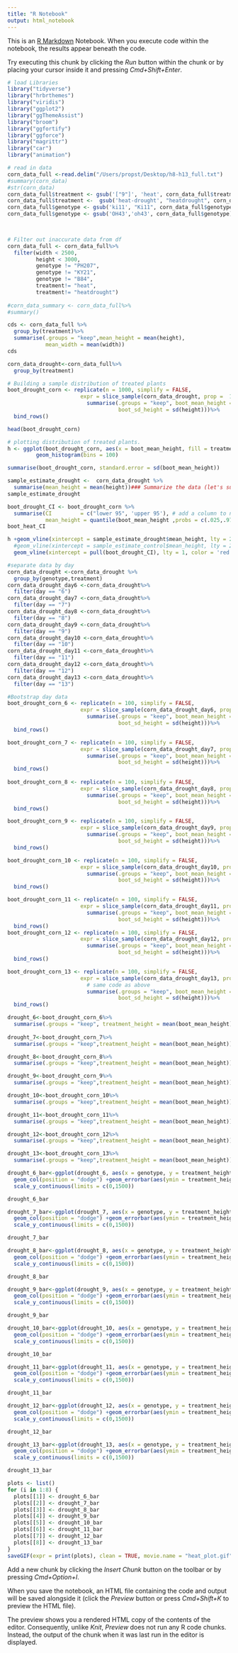 ```yaml
---
title: "R Notebook"
output: html_notebook
---
```


This is an [R Markdown](http://rmarkdown.rstudio.com) Notebook. When you execute code within the notebook, the results appear beneath the code. 

Try executing this chunk by clicking the *Run* button within the chunk or by placing your cursor inside it and pressing *Cmd+Shift+Enter*. 
```r
# load Libraries
library("tidyverse")
library("hrbrthemes")
library("viridis")
library("ggplot2")
library("ggThemeAssist")
library("broom")
library("ggfortify")
library("ggforce")
library("magrittr")
library("car")
library("animation")
```

```r
# read in data
corn_data_full <-read.delim("/Users/propst/Desktop/h8-h13_full.txt")
#summary(corn_data)
#str(corn_data)
corn_data_full$treatment <- gsub('["9"]', 'heat', corn_data_full$treatment)
corn_data_full$treatment <-  gsub('heat-drought', "heatdrought", corn_data_full$treatment)
corn_data_full$genotype <- gsub('ki11', "Ki11", corn_data_full$genotype)
corn_data_full$genotype <- gsub('OH43','oh43', corn_data_full$genotype)
                           


# Filter out inaccurate data from df
corn_data_full <- corn_data_full%>%
  filter(width < 2500,
         height < 3000,
         genotype != "PH207",
         genotype != "KY21",
         genotype != "B84",
         treatment!= "heat",
         treatment!= "heatdrought")
  
#corn_data_summary <- corn_data_full%>%
#summary()
```

```r
cds <- corn_data_full %>%
  group_by(treatment)%>%
  summarise(.groups = "keep",mean_height = mean(height),
            mean_width = mean(width))
cds

corn_data_drought<-corn_data_full%>%
  group_by(treatment)

# Building a sample distribution of treated plants
boot_drought_corn <- replicate(n = 1000, simplify = FALSE,
                       expr = slice_sample(corn_data_drought, prop =  1, replace = TRUE) %>%    # same code as above
                         summarise(.groups = "keep", boot_mean_height = mean(height),
                                   boot_sd_height = sd(height)))%>%           # calculate proportion with mean()
  bind_rows()  

head(boot_drought_corn)

# plotting distribution of treated plants.
h <- ggplot(boot_drought_corn, aes(x = boot_mean_height, fill = treatment))+
         geom_histogram(bins = 100)

summarise(boot_drought_corn, standard.error = sd(boot_mean_height))

sample_estimate_drought <-  corn_data_drought %>%
  summarise(mean_height = mean(height))### Summarize the data (let's summarize the mean )
sample_estimate_drought

boot_drought_CI <- boot_drought_corn %>% 
  summarise(CI         = c("lower 95", 'upper 95'), # add a column to note which CIs we're calcualting
            mean_height = quantile(boot_mean_height ,probs = c(.025,.975)))  # boundaries separating the middle 95% from the rest of our bootstrap replicates. 
boot_heat_CI

h +geom_vline(xintercept = sample_estimate_drought$mean_height, lty = 2)+
  #geom_vline(xintercept = sample_estimate_control$mean_height, lty = 2)+
  geom_vline(xintercept = pull(boot_drought_CI), lty = 1, color = 'red')
```
```r
#separate data by day
corn_data_drought <-corn_data_drought %>%
  group_by(genotype,treatment)
corn_data_drought_day6 <-corn_data_drought%>%
  filter(day == "6")
corn_data_drought_day7 <-corn_data_drought%>%
  filter(day == "7")
corn_data_drought_day8 <-corn_data_drought%>%
  filter(day == "8")
corn_data_drought_day9 <-corn_data_drought%>%
  filter(day == "9")
corn_data_drought_day10 <-corn_data_drought%>%
  filter(day == "10")
corn_data_drought_day11 <-corn_data_drought%>%
  filter(day == "11")
corn_data_drought_day12 <-corn_data_drought%>%
  filter(day == "12")
corn_data_drought_day13 <-corn_data_drought%>%
  filter(day == "13")

#Bootstrap day data
boot_drought_corn_6 <- replicate(n = 100, simplify = FALSE,
                       expr = slice_sample(corn_data_drought_day6, prop =  1, replace = TRUE) %>%    # same code as above
                         summarise(.groups = "keep", boot_mean_height = mean(height),
                                   boot_sd_height = sd(height)))%>%           # calculate proportion with mean()
  bind_rows()  

boot_drought_corn_7 <- replicate(n = 100, simplify = FALSE,
                       expr = slice_sample(corn_data_drought_day7, prop =  1, replace = TRUE) %>%    # same code as above
                         summarise(.groups = "keep", boot_mean_height = mean(height),
                                   boot_sd_height = sd(height)))%>%           # calculate proportion with mean()
  bind_rows()  
  
boot_drought_corn_8 <- replicate(n = 100, simplify = FALSE,
                       expr = slice_sample(corn_data_drought_day8, prop =  1, replace = TRUE) %>%    # same code as above
                         summarise(.groups = "keep", boot_mean_height = mean(height),
                                   boot_sd_height = sd(height)))%>%           # calculate proportion with mean()
  bind_rows()  

boot_drought_corn_9 <- replicate(n = 100, simplify = FALSE,
                       expr = slice_sample(corn_data_drought_day9, prop =  1, replace = TRUE) %>%    # same code as above
                         summarise(.groups = "keep", boot_mean_height = mean(height),
                                   boot_sd_height = sd(height)))%>%           # calculate proportion with mean()
  bind_rows()  

boot_drought_corn_10 <- replicate(n = 100, simplify = FALSE,
                       expr = slice_sample(corn_data_drought_day10, prop =  1, replace = TRUE) %>%    # same code as above
                         summarise(.groups = "keep", boot_mean_height = mean(height),
                                   boot_sd_height = sd(height)))%>%           # calculate proportion with mean()
  bind_rows()  

boot_drought_corn_11 <- replicate(n = 100, simplify = FALSE,
                       expr = slice_sample(corn_data_drought_day11, prop =  1, replace = TRUE) %>%    # same code as above
                         summarise(.groups = "keep", boot_mean_height = mean(height),
                                   boot_sd_height = sd(height)))%>%           # calculate proportion with mean()
  bind_rows()  
boot_drought_corn_12 <- replicate(n = 100, simplify = FALSE,
                       expr = slice_sample(corn_data_drought_day12, prop =  1, replace = TRUE) %>%    # same code as above
                         summarise(.groups = "keep", boot_mean_height = mean(height),
                                   boot_sd_height = sd(height)))%>%           # calculate proportion with mean()
  bind_rows()  

boot_drought_corn_13 <- replicate(n = 100, simplify = FALSE,
                       expr = slice_sample(corn_data_drought_day13, prop =  1, replace = TRUE) %>% 
                         # same code as above
                         summarise(.groups = "keep", boot_mean_height = mean(height),
                                   boot_sd_height = sd(height)))%>%           # calculate proportion with mean()
  bind_rows() 

drought_6<-boot_drought_corn_6%>%
  summarise(.groups = "keep", treatment_height = mean(boot_mean_height))
 
drought_7<-boot_drought_corn_7%>%
  summarise(.groups = "keep",treatment_height = mean(boot_mean_height))

drought_8<-boot_drought_corn_8%>%
  summarise(.groups = "keep",treatment_height = mean(boot_mean_height))

drought_9<-boot_drought_corn_9%>%
  summarise(.groups = "keep",treatment_height = mean(boot_mean_height))

drought_10<-boot_drought_corn_10%>%
  summarise(.groups = "keep",treatment_height = mean(boot_mean_height))

drought_11<-boot_drought_corn_11%>%
  summarise(.groups = "keep",treatment_height = mean(boot_mean_height))

drought_12<-boot_drought_corn_12%>%
  summarise(.groups = "keep",treatment_height = mean(boot_mean_height))

drought_13<-boot_drought_corn_13%>%
  summarise(.groups = "keep",treatment_height = mean(boot_mean_height))

```
```r
drought_6_bar<-ggplot(drought_6, aes(x = genotype, y = treatment_height, fill = treatment))+
  geom_col(position = "dodge") +geom_errorbar(aes(ymin = treatment_height - sd(treatment_height), ymax = treatment_height + sd(treatment_height), width = 0.5), position = position_dodge(0.9))+
  scale_y_continuous(limits = c(0,1500))

drought_6_bar

drought_7_bar<-ggplot(drought_7, aes(x = genotype, y = treatment_height, fill = treatment))+
  geom_col(position = "dodge") +geom_errorbar(aes(ymin = treatment_height - sd(treatment_height), ymax = treatment_height + sd(treatment_height), width = 0.5), position = position_dodge(0.9))+
  scale_y_continuous(limits = c(0,1500))

drought_7_bar

drought_8_bar<-ggplot(drought_8, aes(x = genotype, y = treatment_height, fill = treatment))+
  geom_col(position = "dodge") +geom_errorbar(aes(ymin = treatment_height - sd(treatment_height), ymax = treatment_height + sd(treatment_height), width = 0.5), position = position_dodge(0.9))+
  scale_y_continuous(limits = c(0,1500))

drought_8_bar

drought_9_bar<-ggplot(drought_9, aes(x = genotype, y = treatment_height, fill = treatment))+
  geom_col(position = "dodge") +geom_errorbar(aes(ymin = treatment_height - sd(treatment_height), ymax = treatment_height + sd(treatment_height), width = 0.5), position = position_dodge(0.9))+
  scale_y_continuous(limits = c(0,1500))

drought_9_bar

drought_10_bar<-ggplot(drought_10, aes(x = genotype, y = treatment_height, fill = treatment))+
  geom_col(position = "dodge") +geom_errorbar(aes(ymin = treatment_height - sd(treatment_height), ymax = treatment_height + sd(treatment_height), width = 0.5), position = position_dodge(0.9))+
  scale_y_continuous(limits = c(0,1500))

drought_10_bar

drought_11_bar<-ggplot(drought_11, aes(x = genotype, y = treatment_height, fill = treatment))+
  geom_col(position = "dodge") +geom_errorbar(aes(ymin = treatment_height - sd(treatment_height), ymax = treatment_height + sd(treatment_height), width = 0.5), position = position_dodge(0.9))+
  scale_y_continuous(limits = c(0,1500))

drought_11_bar

drought_12_bar<-ggplot(drought_12, aes(x = genotype, y = treatment_height, fill = treatment))+
  geom_col(position = "dodge") +geom_errorbar(aes(ymin = treatment_height - sd(treatment_height), ymax = treatment_height + sd(treatment_height), width = 0.5), position = position_dodge(0.9))+
  scale_y_continuous(limits = c(0,1500))

drought_12_bar

drought_13_bar<-ggplot(drought_13, aes(x = genotype, y = treatment_height, fill = treatment))+
  geom_col(position = "dodge") +geom_errorbar(aes(ymin = treatment_height - sd(treatment_height), ymax = treatment_height + sd(treatment_height), width = 0.5), position = position_dodge(0.9))+
  scale_y_continuous(limits = c(0,1500))

drought_13_bar

```
```r
plots <- list()
for (i in 1:8) {
  plots[[1]] <- drought_6_bar
  plots[[2]] <- drought_7_bar
  plots[[3]] <- drought_8_bar
  plots[[4]] <- drought_9_bar
  plots[[5]] <- drought_10_bar
  plots[[6]] <- drought_11_bar
  plots[[7]] <- drought_12_bar
  plots[[8]] <- drought_13_bar
}
saveGIF(expr = print(plots), clean = TRUE, movie.name = "heat_plot.gif", ani.width = 500, ani.height = 500, loop = 5, convert = "magick", fps = 10)
```

Add a new chunk by clicking the *Insert Chunk* button on the toolbar or by pressing *Cmd+Option+I*.

When you save the notebook, an HTML file containing the code and output will be saved alongside it (click the *Preview* button or press *Cmd+Shift+K* to preview the HTML file). 

The preview shows you a rendered HTML copy of the contents of the editor. Consequently, unlike *Knit*, *Preview* does not run any R code chunks. Instead, the output of the chunk when it was last run in the editor is displayed.

